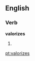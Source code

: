 ==English==

===Verb===
'''valorizes'''

# {{third-person singular of|[[valorize]]}}

[[pt:valorizes]]